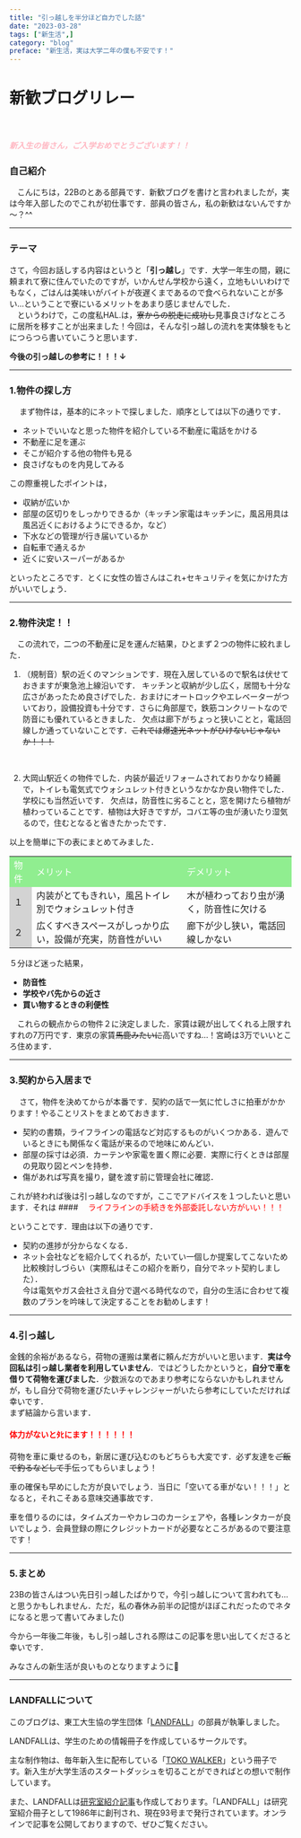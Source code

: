 ---
title: "引っ越しを半分ほど自力でした話"
date: "2023-03-28"
tags: ["新生活",]
category: "blog"
preface: "新生活，実は大学二年の僕も不安です！"
---

# 新歓ブログリレー
<br>

##### <font color="lightpink"> 新入生の皆さん，ご入学おめでとうございます！！</font>
### 自己紹介
　こんにちは，22Bのとある部員です．新歓ブログを書けと言われましたが，実は今年入部したのでこれが初仕事です．部員の皆さん，私の新歓はないんですか～？^^

***

### テーマ

さて，今回お話しする内容はというと「**引っ越し**」です．大学一年生の間，親に頼まれて寮に住んでいたのですが，いかんせん学校から遠く，立地もいいわけでもなく，ごはんは美味いがバイトが夜遅くまであるので食べられないことが多い...ということで寮にいるメリットをあまり感じませんでした．
 <br>
　というわけで，この度私HAL.は，~~寮からの脱走に成功し~~見事良さげなところに居所を移すことが出来ました！今回は，そんな引っ越しの流れを実体験をもとにつらつら書いていこうと思います．

**今後の引っ越しの参考に！！！↓**

***

### 1.物件の探し方
　
まず物件は，基本的にネットで探しました．順序としては以下の通りです．
- ネットでいいなと思った物件を紹介している不動産に電話をかける
- 不動産に足を運ぶ
- そこが紹介する他の物件も見る
- 良さげなものを内見してみる
  <br>

この際重視したポイントは，
- 収納が広いか
- 部屋の区切りをしっかりできるか（キッチン家電はキッチンに，風呂用具は風呂近くにおけるようにできるか，など）
- 下水などの管理が行き届いているか
- 自転車で通えるか
- 近くに安いスーパーがあるか

といったところです．とくに女性の皆さんはこれ+セキュリティを気にかけた方がいいでしょう．

***

### 2.物件決定！！

　この流れで，二つの不動産に足を運んだ結果，ひとまず２つの物件に絞れました．
1. （規制音）駅の近くのマンションです．現在入居しているので駅名は伏せておきますが東急池上線沿いです．
キッチンと収納が少し広く，居間も十分な広さがあったため良さげでした．おまけにオートロックやエレベーターがついており，設備投資も十分です．さらに角部屋で，鉄筋コンクリートなので防音にも優れているときました．
欠点は廊下がちょっと狭いことと，電話回線しか通っていないことです．~~これでは爆速光ネットがひけないじゃないか！！！~~
<br>

2.  大岡山駅近くの物件でした．内装が最近リフォームされておりかなり綺麗で，トイレも電気式でウォシュレット付きというなかなか良い物件でした．学校にも当然近いです．
欠点は，防音性に劣ることと，窓を開けたら植物が植わっていることです．植物は大好きですが，コバエ等の虫が湧いたり湿気るので，住むとなると省きたかったです．

以上を簡単に下の表にまとめてみました．

<table>
<tr><td bgcolor=lightgreen><font color=white>物件</font> <td bgcolor=lightgreen><font color=white>メリット</font><td bgcolor=lightgreen><font color=white>デメリット</font>
<tr><td bgcolor=lightgray>１<td>内装がとてもきれい，風呂トイレ別でウォシュレット付き<td>木が植わっており虫が湧く，防音性に欠ける
<tr><td bgcolor=lightgray>２<td>広くすべきスペースがしっかり広い，設備が充実，防音性がいい<td>廊下が少し狭い，電話回線しかない
</table>

５分ほど迷った結果，
- **防音性**
- **学校やバ先からの近さ**
- **買い物するときの利便性**

　これらの観点からの物件２に決定しました．家賃は親が出してくれる上限すれすれの7万円です．東京の家賃~~馬鹿みたいに~~高いですね…！宮崎は3万でいいところ住めます．

***

### 3.契約から入居まで
　
さて，物件を決めてからが本番です．契約の話で一気に忙しさに拍車がかかります！やることリストをまとめておきます．
- 契約の書類，ライフラインの電話など対応するものがいくつかある．遊んでいるときにも関係なく電話が来るので地味にめんどい．
- 部屋の採寸は必須．カーテンや家電を置く際に必要．実際に行くときは部屋の見取り図とペンを持参．
- 傷があれば写真を撮り，鍵を渡す前に管理会社に確認．

これが終われば後は引っ越しなのですが，ここでアドバイスを１つしたいと思います．それは
####　<font color=red> ライフラインの手続きを外部委託しない方がいい！！！</font>

  ということです．理由は以下の通りです．
- 契約の進捗が分からなくなる．
- ネット会社などを紹介してくれるが，たいてい一個しか提案してこないため比較検討しづらい（実際私はそこの紹介を断り，自分でネット契約しました）．<br>
今は電気やガス会社さえ自分で選べる時代なので，自分の生活に合わせて複数のプランを吟味して決定することをお勧めします！

***

### 4.引っ越し

金銭的余裕があるなら，荷物の運搬は業者に頼んだ方がいいと思います．**実は今回私は引っ越し業者を利用していません**．ではどうしたかというと，**自分で車を借りて荷物を運びました**．少数派なのであまり参考にならないかもしれませんが，もし自分で荷物を運びたいチャレンジャーがいたら参考にしていただければ幸いです．<br>
まず結論から言います．

#### <font color=Red> 体力がないとﾀﾋにます！！！！！！</font>

荷物を車に乗せるのも，新居に運び込むのもどちらも大変です．必ず友達を~~ご飯で釣るなどして~~手伝ってもらいましょう！<br>

車の確保も早めにした方が良いでしょう．当日に「空いてる車がない！！！」となると，それこそある意味交通事故です．<br>

車を借りるのには，タイムズカーやカレコのカーシェアや，各種レンタカーが良いでしょう．会員登録の際にクレジットカードが必要なところがあるので要注意です！

***

### 5.まとめ
23Bの皆さんはつい先日引っ越したばかりで，今引っ越しについて言われても…と思うかもしれません．ただ，私の春休み前半の記憶がほぼこれだったのでネタになると思って書いてみました\(\)<br>

今から一年後二年後，もし引っ越しされる際はこの記事を思い出してくださると幸いです．<br>

みなさんの新生活が良いものとなりますように🌸

***

### LANDFALLについて

このブログは、東工大生協の学生団体「[LANDFALL](https://landfaller.com/)」の部員が執筆しました。


LANDFALLは、学生のための情報冊子を作成しているサークルです。

主な制作物は、毎年新入生に配布している「[TOKO WALKER](https://landfaller.com/category/tokowalker/)」という冊子です。新入生が大学生活のスタートダッシュを切ることができればとの想いで制作しています。

また、LANDFALLは[研究室紹介記事](https://landfaller.com/magazines)も作成しております。「LANDFALL」は研究室紹介冊子として1986年に創刊され、現在93号まで発行されています。オンラインで記事を公開しておりますので、ぜひご覧ください。
